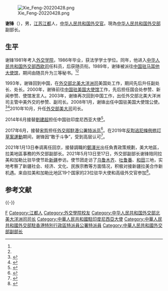 [[File:Xie_Feng-20220428.png|thumb]]

'''谢锋'''（{{bd|1964年|4月19日||catIdx=Xie谢}}），男，[[江苏|江苏]][[江都|江都]]人，[[中华人民共和国|中华人民共和国]][[外交官|外交官]]。現為[[中华人民共和国外交部|中华人民共和国外交部]]副部长。

==生平==
谢锋1981年考入[[外交学院|外交学院]]，1986年毕业，获法学学士学位。同年，他进入[[中华人民共和国外交部西欧司|中华人民共和国外交部西欧司]]任科员，后获随员衔。1989年，谢锋被派往[[中国驻马耳他大使馆|中国驻马耳他大使馆]]，期间由随员升为三等秘书。<ref name="ceus" /><ref name="district.ce.cn" />

1993年，谢锋回到中国，在[[中华人民共和国外交部北美大洋洲司|外交部北美大洋洲司]]美国处工作，期间先后升任副处长、处长。2000年，谢锋前往[[中国驻美国大使馆|中国驻美国大使馆]]工作，先后担任国会处参赞、新闻参赞、使馆发言人。2003年，谢锋再次回到中国工作，出任外交部北美大洋洲司主管中美外交的参赞、副司长。2008年1月，谢锋出任中国驻美国大使馆公使。<ref name="ceus">{{Cite web |title=谢锋公使简历 |url=https://www.mfa.gov.cn/ce/ceus//chn/sgxx/gsjl/xiefeng/xiefengjianli1/t664146.htm |access-date=2022-05-15 |publisher=中华人民共和国驻美利坚合众国大使馆}}</ref><ref name="district.ce.cn">{{Cite news |url=http://district.ce.cn/newarea/sddy/202102/19/t20210219_36321619.shtml |title=谢锋任外交部副部长 徐飞洪任部长助理 |work=中国经济网 |date=2021-02-19 |accessdate=2022-05-15}}</ref>2010年10月，升任[[中华人民共和国外交部北美大洋洲司|外交部美大司]]司长。

2014年6月接替[[劉建超|劉建超]]担任中国驻印度尼西亚大使<ref>{{cite news|title=习近平任免中国驻外大使|url=http://news.163.com/14/0604/17/9TTNPRIU00014JB5.html|accessdate=2014-06-04|newspaper=网易|archive-url=https://web.archive.org/web/20140607001809/http://news.163.com/14/0604/17/9TTNPRIU00014JB5.html|archive-date=2014-06-07|dead-url=yes}}</ref>。

2017年6月，接替[[宋哲|宋哲]]担任[[外交部駐港公署|外交部駐港公署]][[中国外交部驻香港特派员公署特派员列表|特派员]]<ref>{{Cite web|url=http://www.gov.cn/xinwen/2017-06/10/content_5201403.htm|title=谢锋被任命为外交部驻香港特别行政区特派员公署特派员|accessdate=2017-06-10|last=白宛松|work=中国政府网|archive-date=2017-06-24|archive-url=https://web.archive.org/web/20170624073617/http://www.gov.cn/xinwen/2017-06/10/content_5201403.htm|dead-url=no}}</ref>。在2019年[[反對逃犯條例修訂草案運動|反對逃犯條例修訂草案運動]]期间，谢锋因“敢于斗争”，受到高层认可<ref>{{Cite web|url=https://std.stheadline.com/exclusive/article/502/|title=外交部駐港特派員謝鋒卸任返京 料任副外長|accessdate=2021-01-14|work=星島日報}}</ref>。

2021年1月13日奉调离任回京，接替調職的[[鄭澤光|鄭澤光]]出任負責政策規劃，美大地區，拉美地區事務的外交部副部长。2021年5月13日至17日，外交部副部长谢锋陪同拉美和加勒比驻华使节赴[[新疆|新疆]]参访。使节团走访了[[乌鲁木齐|乌鲁木齐]]、[[吐鲁番|吐鲁番]]、[[和田|和田]]三地，实地考察了新疆社会、经济、文化、民族宗教等方面情况，积极对接新疆拉美合作新机遇。来自拉美和加勒比地区19个国家的23位驻华大使和高级外交官参加<ref>{{Cite web|title=外交部组织拉美和加勒比国家驻华使节赴新疆参访|url=https://www.fmprc.gov.cn/web/wjbxw_673019/t1876605.shtml|access-date=2021-05-19|work=外交部}}</ref>。

== 参考文献 ==
{{Reflist}}

{{-}}
{{start box}}
{{s-dip}}
{{succession box|[[宋哲|宋哲]]|[[刘光源|刘光源]]|[[中国外交部驻香港特派员公署特派员列表|中華人民共和國外交部駐香港特別行政區特派員公署特派員]]|2017年6月至2021年1月}}
{{s-before|[[劉建超|劉建超]]}}
{{s-title|[[中国驻印度尼西亚大使列表|中華人民共和國驻印度尼西亚大使]]|2014年2月至2017年6月}}
{{s-after|[[肖千|肖千]]}}
{{end box}}

{{DEFAULTSORT:Xie谢}}
[[Category:谢姓|F]]
[[Category:江都人|Category:江都人]]
[[Category:外交學院校友|Category:外交學院校友]]
[[Category:中华人民共和国外交部北美大洋洲司司长|Category:中华人民共和国外交部北美大洋洲司司长]]
[[Category:中華人民共和國駐印度尼西亞大使|Category:中華人民共和國駐印度尼西亞大使]]
[[Category:中華人民共和國外交部駐香港特別行政區特派員公署特派員|Category:中華人民共和國外交部駐香港特別行政區特派員公署特派員]]
[[Category:中華人民共和國外交部副部长|Category:中華人民共和國外交部副部长]]